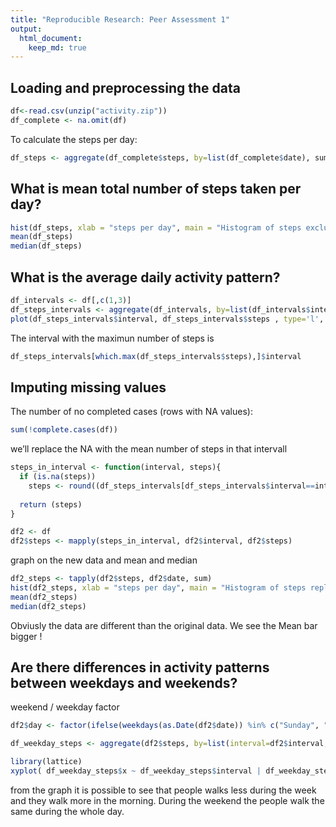 ```yaml
---
title: "Reproducible Research: Peer Assessment 1"
output: 
  html_document:
    keep_md: true
---
```



## Loading and preprocessing the data
```r
df<-read.csv(unzip("activity.zip"))
df_complete <- na.omit(df)
```
To calculate the steps per day:
```r
df_steps <- aggregate(df_complete$steps, by=list(df_complete$date), sum)$x
```


## What is mean total number of steps taken per day?
```r
hist(df_steps, xlab = "steps per day", main = "Histogram of steps excluding NA")
mean(df_steps)
median(df_steps)
```



## What is the average daily activity pattern?
```r
df_intervals <- df[,c(1,3)]
df_steps_intervals <- aggregate(df_intervals, by=list(df_intervals$interval), mean, na.rm=TRUE)
plot(df_steps_intervals$interval, df_steps_intervals$steps , type='l', xlab = "intervals", ylab="median steps")
```

The interval with the maximun number of steps is
```r
df_steps_intervals[which.max(df_steps_intervals$steps),]$interval
```


## Imputing missing values
The number of no completed cases (rows with NA values):
```r
sum(!complete.cases(df))
```
we'll replace the NA with the mean number of steps in that intervall
```r
steps_in_interval <- function(interval, steps){
  if (is.na(steps))
    steps <- round((df_steps_intervals[df_steps_intervals$interval==interval, "steps"]))
   
  return (steps)
}

df2 <- df
df2$steps <- mapply(steps_in_interval, df2$interval, df2$steps)
```

graph on the new data and mean and median
```r
df2_steps <- tapply(df2$steps, df2$date, sum)
hist(df2_steps, xlab = "steps per day", main = "Histogram of steps replacing NA with mean")
mean(df2_steps)
median(df2_steps)
```

Obviusly the data are different than the original data. We see the Mean bar bigger !


## Are there differences in activity patterns between weekdays and weekends?

weekend / weekday factor
```r
df2$day <- factor(ifelse(weekdays(as.Date(df2$date)) %in% c("Sunday", "Saturday") ,"weekend", "weekday"))
```

```r
df_weekday_steps <- aggregate(df2$steps, by=list(interval=df2$interval, weekday=df2$day), mean)

library(lattice)
xyplot( df_weekday_steps$x ~ df_weekday_steps$interval | df_weekday_steps$weekday, type = "l", xlab = "interval", ylab = "number steps", layout = c(1, 2) )
```
from the graph it is possible to see that people walks less during the week and they walk more in the morning. During the weekend the people walk the same during the whole day.

